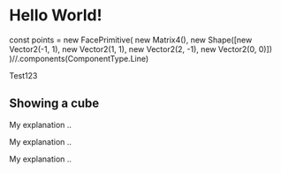 # Hello World!

const points = new FacePrimitive(
    new Matrix4(),
    new Shape([new Vector2(-1, 1), new Vector2(1, 1), new Vector2(2, -1), new Vector2(0, 0)])
)//.components(ComponentType.Line)

<Showcase primitive={points} />

Test123

## Showing a cube


<Showcase primitive={faces} />

My explanation ..


<Showcase primitive={test2} />

My explanation ..


<Showcase primitive={test3} />

My explanation ..


<Showcase primitive={test4} />
